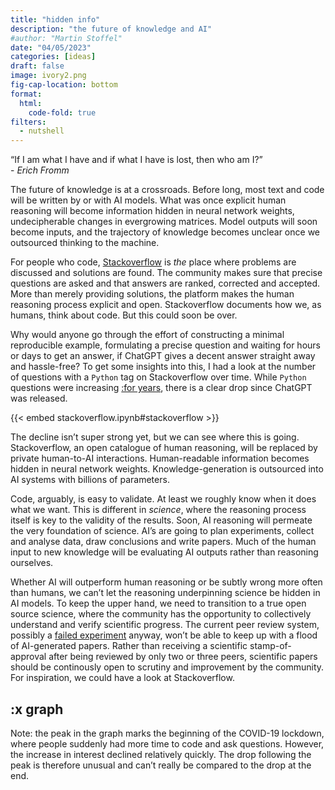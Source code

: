 ```yaml
---
title: "hidden info"
description: "the future of knowledge and AI"
#author: "Martin Stoffel"
date: "04/05/2023"
categories: [ideas]
draft: false
image: ivory2.png
fig-cap-location: bottom
format:
  html:
    code-fold: true
filters:
  - nutshell
---
```


"If I am what I have and if what I have is lost, then who am I?"   
- *Erich Fromm*  


The future of knowledge is at a crossroads. Before long, most text and code will be written by or with AI models. What was once explicit human reasoning will become information hidden in neural network weights, undecipherable changes in evergrowing matrices. Model outputs will soon become inputs, and the trajectory of knowledge becomes unclear once we outsourced thinking to the machine.

For people who code, [Stackoverflow](https://stackoverflow.com/) is *the* place where problems are discussed and solutions are found. The community makes sure that precise questions are asked and that answers are ranked, corrected and accepted. More than merely providing solutions, the platform makes the human reasoning process explicit and open. Stackoverflow documents how we, as humans, think about code. But this could soon be over. 

Why would anyone go through the effort of constructing a minimal reproducible example, formulating a precise question and waiting for hours or days to get an answer, if ChatGPT gives a decent answer straight away and hassle-free? To get some insights into this, I had a look at the number of questions with a `Python` tag on Stackoverflow over time. While `Python` questions were increasing [:for years](#x-graph), there is a clear drop since ChatGPT was released. 



{{< embed stackoverflow.ipynb#stackoverflow >}}

The decline isn't super strong yet, but we can see where this is going. Stackoverflow, an open catalogue of human reasoning, will be replaced by private human-to-AI interactions. Human-readable information becomes hidden in neural network weights. Knowledge-generation is outsourced into AI systems with billions of parameters. 

Code, arguably, is easy to validate. At least we roughly know when it does what we want. This is different in *science*, where the reasoning process itself is key to the validity of the results. Soon, AI reasoning will permeate the very foundation of science. AI's are going to plan experiments, collect and analyse data, draw conclusions and write papers. Much of the human input to new knowledge will be evaluating AI outputs rather than reasoning ourselves. 

Whether AI will outperform human reasoning or be subtly wrong more often than humans, we can't let the reasoning underpinning science be hidden in AI models. To keep the upper hand, we need to transition to a true open source science, where the community has the opportunity to collectively understand and verify scientific progress. The current peer review system, possibly a [failed experiment](https://www.experimental-history.com/p/the-rise-and-fall-of-peer-review) anyway, won't be able to keep up with a flood of AI-generated papers. Rather than receiving a scientific stamp-of-approval after being reviewed by only two or three peers, scientific papers should be continously open to scrutiny and improvement by the community. For inspiration, we could have a look at Stackoverflow. 


## :x graph {#x-graph}
Note: the peak in the graph marks the beginning of the COVID-19 lockdown, where people suddenly had more time to code and ask questions. However, the increase in interest declined relatively quickly. The drop following the peak is therefore unusual and can't really be compared to the drop at the end.